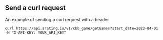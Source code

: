 ## Send a curl request

An example of sending a curl request with a header

```curl copy filename="curl"
curl https://api.srating.io/v1/cbb_game/getGames?start_date=2023-04-01 -H "X-API-KEY: YOUR_API_KEY"
```
